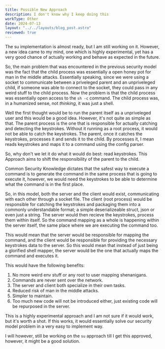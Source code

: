 ```yaml
---
title: Possible New Approach
description: I don't know why I keep doing this
workType: Other
date: 2024-07-13
layout: "../../layouts/blog_post.astro"
reviewed: true
---
```


The su implementation is almost ready, but I am still working on it.
However, a new idea came to my mind, one which is highly experimental, yet has a very good chance of 
actually working and behave as expected in the future.

So, the main problem that was encountered in the previous security model was the fact that the 
child process was essentially a open honey pot for man in the middle attacks.
Essentially speaking, since we were using a socket to communicate between a priveleged parent and 
an unpriveleged child, if someone was able to connect to the socket, they could pass in any weird stuff
to the child process. Now the problem is that the child process was essentially open access to the
`sh -c` command.
The child process was, in a humanized sense, not *thinking*, it was just a shell.

Well the first thought would be to run the parent itself as a unpriveleged user and this would be a
good idea. However, it's not quite as simple as that.
The parent process is the one that is responsible for actually catching and detecting the keystrokes.
Without it running as a root process, it would not be able to catch the keystrokes.
The parent, once it catches the keystrokes, processes it and sends it to the child.
By processes it, I mean reads keystrokes and maps it to a command using the config parser.

So, why don't we let it do what it would do best: read keystrokes.
This Approach aims to shift the responsibility of the parent to the child.

Common Security Knowledge dictates that the safest way to execute a command is to generate the command in the
same process that is going to execute it, however, we would need the keystrokes to be able to determine 
what the command is in the first place.

So, in this model, both the server and the client would exist, communicating with each other through a socket file.
The client (root process) would be responsible for catching the keystrokes and packaging them into a commonly 
understandable format; a simple deserializeable struct, json or even just a string.
The server would then recieve the keystrokes, process them within itself.
So the command mapping as a whole is happening within the server itself, the same place where we are executing the
command too.

This would mean that the server would be responsible for mapping the command, and the client would be responsible
for providing the necessary keystrokes data to the server.
So this would mean that instead of just being a glorified shell mapper, the server would be the one that actually
maps the command and executes it.

This would have the following benefits:
1. No more weird env stuff or any root to user mapping shenanigans.
2. Commands are never sent over the network.
3. The server and client both specialize in their own tasks.
4. Reduced risk of man in the middle attacks.
5. Simpler to maintain.
6. Too much new code will not be introduced either, just existing code will be repurposed in the server.


This is a highly experimental approach and I am not sure if it would work, but it's worth a shot.
If this works, it would essentially solve our security model problem in a very easy to implement way.

I will however, still be working on the `su` approach till I get this approved, however, it might be a good
solution.

